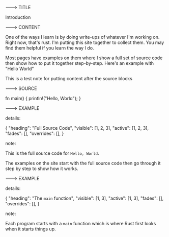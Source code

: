 ---> TITLE

Introduction

---> CONTENT

One of the ways I learn is by doing write-ups of
whatever I'm working on. Right now, that's rust.
I'm putting this site together to collect them.
You may find them helpful if you learn the way
I do.

Most pages have examples on them where I show
a full set of source code then show how to
put it together step-by-step. Here's an example
with "Hello World"

<div id="source" />

This is a test note for putting content 
after the source blocks


---> SOURCE

fn main() {
  println!("Hello, World");
}

---> EXAMPLE 

details:

{
  "heading": "Full Source Code", 
  "visible": [1, 2, 3],
  "active": [1, 2, 3],
  "fades": [],
  "overrides": [],
}

note: 

This is the full source code for 
`Hello, World`.

The examples on the site start with the 
full source code then go through it 
step by step to show how it works.


---> EXAMPLE 

details:

{
  "heading": "The `main` function", 
  "visible": [1,  3],
  "active": [1,  3],
  "fades": [],
  "overrides": [],
}

note: 

Each program starts with a `main` function
which is where Rust first looks when it starts
things up.


